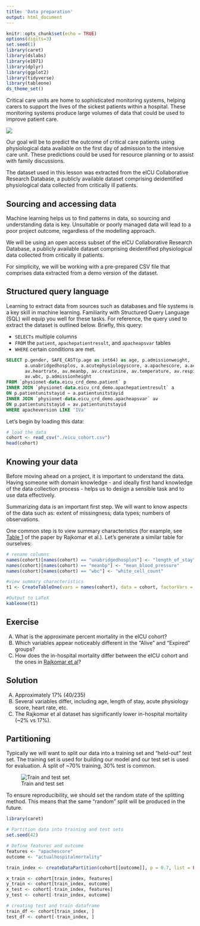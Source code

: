 ```yaml
---
title: 'Data preparation'
output: html_document
---
```


```r
knitr::opts_chunk$set(echo = TRUE)
options(digits=3)
set.seed(1)
library(caret)
library(dslabs)
library(e1071)
library(dplyr)
library(ggplot2)
library(tidyverse)
library(tableone)
ds_theme_set()
```

Critical care units are home to sophisticated monitoring systems, helping carers to support the lives of the sickest patients within a hospital. These monitoring systems produce large volumes of data that could be used to improve patient care.

![](icu_patient.png)

Our goal will be to predict the outcome of critical care patients using physiological data available on the first day of admission to the intensive care unit. These predictions could be used for resource planning or to assist with family discussions.

The dataset used in this lesson was extracted from the eICU Collaborative Research Database, a publicly available dataset comprising deidentified physiological data collected from critically ill patients.

## Sourcing and accessing data

Machine learning helps us to find patterns in data, so sourcing and understanding data is key. Unsuitable or poorly managed data will lead to a poor project outcome, regardless of the modelling approach.

We will be using an open access subset of the eICU Collaborative Research Database, a publicly available dataset comprising deidentified physiological data collected from critically ill patients. 

For simplicity, we will be working with a pre-prepared CSV file that comprises data extracted from a demo version of the dataset.

## Structured query language

Learning to extract data from sources such as databases and file systems is a key skill in machine learning. Familiarity with Structured Query Language (SQL) will equip you well for these tasks. For reference, the query used to extract the dataset is outlined below. Briefly, this query:

- `SELECTs` multiple columns
- `FROM` the `patient`, `apachepatientresult`, and `apacheapsvar` tables
- `WHERE` certain conditions are met.

```sql
SELECT p.gender, SAFE_CAST(p.age as int64) as age, p.admissionweight,
       a.unabridgedhosplos, a.acutephysiologyscore, a.apachescore, a.actualhospitalmortality,
       av.heartrate, av.meanbp, av.creatinine, av.temperature, av.respiratoryrate,
       av.wbc, p.admissionheight
FROM `physionet-data.eicu_crd_demo.patient` p
INNER JOIN `physionet-data.eicu_crd_demo.apachepatientresult` a
ON p.patientunitstayid = a.patientunitstayid
INNER JOIN `physionet-data.eicu_crd_demo.apacheapsvar` av
ON p.patientunitstayid = av.patientunitstayid
WHERE apacheversion LIKE 'IVa'
```

Let’s begin by loading this data:

```r
# load the data
cohort <- read_csv("./eicu_cohort.csv")
head(cohort)
```

## Knowing your data

Before moving ahead on a project, it is important to understand the data. Having someone with domain knowledge - and ideally first hand knowledge of the data collection process - helps us to design a sensible task and to use data effectively.

Summarizing data is an important first step. We will want to know aspects of the data such as: extent of missingness; data types; numbers of observations.

One common step is to view summary characteristics (for example, see [Table 1](https://www.nature.com/articles/s41746-018-0029-1/tables/1) of the paper by Rajkomar et al.). Let's generate a similar table for ourselves:


```r
# rename columns
names(cohort)[names(cohort) == "unabridgedhosplos"] <- "length_of_stay"
names(cohort)[names(cohort) == "meanbp"] <- "mean_blood_pressure"
names(cohort)[names(cohort) == "wbc"] <- "white_cell_count"

#view summary characteristics
t1 <- CreateTableOne(vars = names(cohort), data = cohort, factorVars = "actualhospitalmortality")

#Output to LaTeX
kableone(t1)
```

## Exercise

A) What is the approximate percent mortality in the eICU cohort?  
B) Which variables appear noticeably different in the "Alive" and "Expired"  groups?  
C) How does the in-hospital mortality differ between the eICU cohort and the ones in [Rajkomar et al](https://www.nature.com/articles/s41746-018-0029-1/tables/1)?  

## Solution
A) Approximately 17% (40/235)   
B) Several variables differ, including age, length of stay, acute physiology score, heart rate, etc.  
C) The Rajkomar et al dataset has significantly lower in-hospital mortality (~2% vs 17%).

## Partitioning

Typically we will want to split our data into a training set and "held-out" test set. The training set is used for building our model and our test set is used for evaluation. A split of ~70% training, 30% test is common.

![Train and test set](./train_test.png)

To ensure reproducibility, we should set the random state of the splitting method. This means that the same "random" split  will be produced in the future.

```r
library(caret)

# Partition data into training and test sets
set.seed(42)

# Define features and outcome
features <- "apachescore"
outcome <- "actualhospitalmortality"

train_index <- createDataPartition(cohort[[outcome]], p = 0.7, list = FALSE)

x_train <- cohort[train_index, features]
y_train <- cohort[train_index, outcome]
x_test <- cohort[-train_index, features]
y_test <- cohort[-train_index, outcome]

# creating test and train dataframe
train_df <- cohort[train_index, ]
test_df <- cohort[-train_index, ]
```

